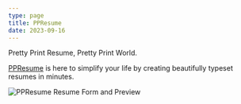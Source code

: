 ```yaml
---
type: page
title: PPResume
date: 2023-09-16
---
```


Pretty Print Resume, Pretty Print World.

[PPResume](https://ppresume.com/?utm_source=ppresume&utm_medium=blog) is here to
simplify your life by creating beautifully typeset resumes in minutes.

![PPResume Resume Form and Preview](/static/images/introducing-ppresume/ppresume-launch.png)
